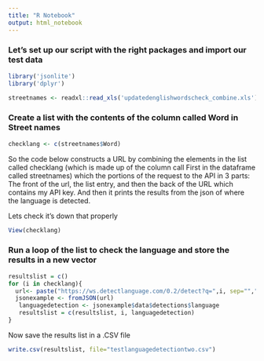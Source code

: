 ```yaml
---
title: "R Notebook"
output: html_notebook
---
```

### Let's set up our script with the right packages and import our test data
 
```r
library('jsonlite')
library('dplyr')
```
 
```r
streetnames <- readxl::read_xls('updatedenglishwordscheck_combine.xls')
```
 
### Create a list with the contents of the column called Word in Street names

```r
checklang <- c(streetnames$Word)
```

So the code below constructs a URL by combining the elements in the list called checklang (which is made up of the column call First in the dataframe called streetnames) which the portions of the request to the API in 3 parts: 
The front of the url, the list entry, and then the back of the URL which contains my API key. And then it prints the results from the json of where the language is detected.

Lets check it's down that properly

```r
View(checklang)
```


### Run a loop of the list to check the language and store the results in a new vector

```r
resultslist = c()
for (i in checklang){
  url<- paste("https://ws.detectlanguage.com/0.2/detect?q=",i, sep="","&key=7d91a7890de78bafd8282949769a3c8e")
  jsonexample <- fromJSON(url)
   languagedetection <- jsonexample$data$detections$language
   resultslist = c(resultslist, i, languagedetection)
}
```
Now save the results list in a .CSV file

```r
write.csv(resultslist, file="testlanguagedetectiontwo.csv")
```


